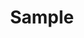 ---
title: Sample
sentence: |
  She put the pen to paper <ja>彼女はペンを走らせた</ja>
  but she couldn't bring herself to actually write anything. <ja>が、実際に何かを書く気にはなれなかった</ja>
  
  She just stared at the blank card and wondered 
  what words she could write that would help in even a small way. 
  
  She thought of a dozen ways to begin but none seemed to do justice to the situation. <ja>何十通りもの方法を考えたが、どれもピンとこない。</ja>
  
  There were no words that could help and she knew it.
words:
  - bring: 持ってくる
  - actually: 実際に
  - blank: 白紙の
  - wonder:
      ja: 不思議に思う
      past: wondered
---